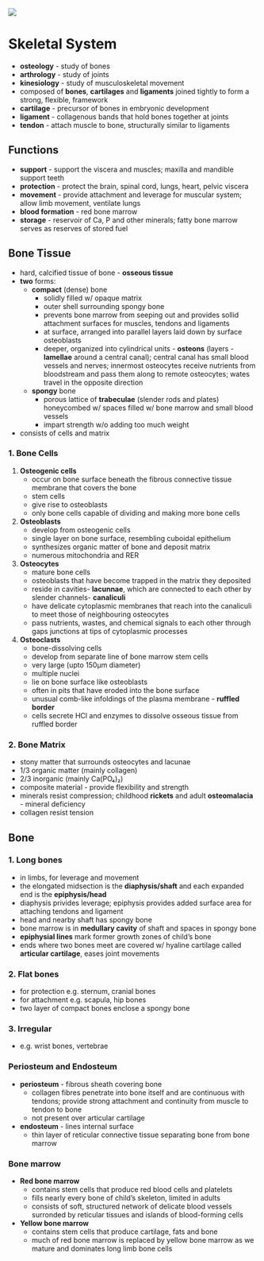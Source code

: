 

<Head>
    <title>{title}</title>
</Head>

<Breadcrumb />

<Image src={profileImage} className="rounded-lg" />

<div>

# Skeletal System

- **osteology** - study of bones
- **arthrology** - study of joints
- **kinesiology** -  study of musculoskeletal movement
- composed of **bones**, **cartilages** and **ligaments** joined tightly to form a strong, flexible, framework
- **cartilage** - precursor of bones in embryonic development
- **ligament** - collagenous bands that hold bones together at joints
- **tendon** - attach muscle to bone, structurally similar to ligaments

## Functions

- **support** - support the viscera and muscles; maxilla and mandible support teeth
- **protection** - protect the brain, spinal cord, lungs, heart, pelvic viscera
- **movement** - provide attachment and leverage for muscular system; allow limb movement, ventilate lungs
- **blood formation** - red bone marrow
- **storage** - reservoir of Ca, P and other minerals; fatty bone marrow serves as reserves of stored fuel

## Bone Tissue

- hard, calcified tissue of bone - **osseous tissue**
- **two** forms:
    - **compact** (dense) bone
        - solidly filled w/ opaque matrix
        - outer shell surrounding spongy bone
        - prevents bone marrow from seeping out and provides sollid attachment surfaces for muscles, tendons and ligaments
        - at surface, arranged into parallel layers laid down by surface osteoblasts
        - deeper, organized into cylindrical units - **osteons** (layers - **lamellae** around a central canal); central canal has small blood vessels and nerves; innermost osteocytes receive nutrients from bloodstream and pass them along to remote osteocytes; wates travel in the opposite direction
    - **spongy** bone
        - porous lattice of **trabeculae** (slender rods and plates) honeycombed w/ spaces filled w/ bone marrow and small blood vessels
        - impart strength w/o adding too much weight
- consists of cells and matrix

### 1. Bone Cells

1. **Osteogenic cells**
    - occur on bone surface beneath the fibrous connective tissue membrane that covers the bone
    - stem cells
    - give rise to osteoblasts
    - only bone cells capable of dividing and making more bone cells
2. **Osteoblasts**
    - develop from osteogenic cells
    - single layer on bone surface, resembling cuboidal epithelium
    - synthesizes organic matter of bone and deposit matrix
    - numerous mitochondria and RER
3. **Osteocytes**
    - mature bone cells
    - osteoblasts that have become trapped in the matrix they deposited
    - reside in cavities- **lacunnae**, which are connected to each other by slender channels- **canaliculi**
    - have delicate cytoplasmic membranes that reach into the canaliculi to meet those of neighbouring osteocytes
    - pass nutrients, wastes, and chemical signals to each other through gaps junctions at tips of cytoplasmic processes
4. **Osteoclasts**
    - bone-dissolving cells
    - develop from separate line of bone marrow stem cells
    - very large (upto 150μm diameter)
    - multiple nuclei
    - lie on bone surface like osteoblasts
    - often in pits that have eroded into the bone surface
    - unusual comb-like infoldings of the plasma membrane - **ruffled border**
    - cells secrete HCl and enzymes to dissolve osseous tissue from ruffled border

### 2. Bone Matrix

- stony matter that surrounds osteocytes and lacunae
- 1/3 organic matter (mainly collagen)
- 2/3 inorganic (mainly Ca(PO₄)₂)
- composite material - provide flexibility and strength
- minerals resist compression; childhood **rickets** and adult **osteomalacia** - mineral deficiency
- collagen resist tension

## Bone

### 1. Long bones

- in limbs, for leverage and movement
- the elongated midsection is the **diaphysis/shaft** and each expanded end is the **epiphysis/head**
- diaphysis privides leverage; epiphysis provides added surface area for attaching tendons and ligament
- head and nearby shaft has spongy bone
- bone marrow is in **medullary cavity** of shaft and spaces in spongy bone
- **epiphysial lines** mark former growth zones of child’s bone
- ends where two bones meet are covered w/ hyaline cartilage called **articular cartilage**, eases joint movements

### 2. Flat bones

- for protection e.g. sternum, cranial bones
- for attachment e.g. scapula, hip bones
- two layer of compact bones enclose a spongy bone

### 3. Irregular

- e.g. wrist bones, vertebrae

### Periosteum and Endosteum

- **periosteum** - fibrous sheath covering bone
    - collagen fibres penetrate into bone itself and are continuous with tendons; provide strong attachment and continuity from muscle to tendon to bone
    - not present over articular cartilage
- **endosteum** - lines internal surface
    - thin layer of reticular connective tissue separating bone from bone marrow

### Bone marrow

- **Red bone marrow**
    - contains stem cells that produce red blood cells and platelets
    - fills nearly every bone of child’s skeleton, limited in adults
    - consists of soft, structured network of delicate blood vessels surronded by reticular tissues and islands of blood-forming cells
- **Yellow bone marrow**
    - contains stem cells that produce cartilage, fats and bone
    - much of red bone marrow is replaced by yellow bone marrow as we mature and dominates long limb bone cells

</div>
